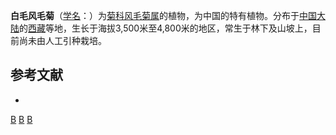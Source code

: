 {{Speciesbox
| name = 白毛风毛菊
| status = 
| status_system = 
| image =
| genus = Saussurea
| species = lanata
| authority = [[陈艺林|Y. L. Chen]] et S. Y. Liang
}}

'''白毛风毛菊'''（[[学名|学名]]：{{lang|la|''Saussurea lanata''}}）为[[菊科|菊科]][[风毛菊属|风毛菊属]]的植物，为中国的特有植物。分布于[[中国大陆|中国大陆]]的[[西藏|西藏]]等地，生长于海拔3,500米至4,800米的地区，常生于林下及山坡上，目前尚未由人工引种栽培。

== 参考文献 ==
<div class="references-small">
* {{cite web| url =http://www.bioinfo.cn/db05/KmzwSpecies.php?action=view&id=5333| title =白毛风毛菊| work =《中国高等植物数据库全库》| publisher =中国科学院微生物研究所| author =昆明植物研究所| accessdate =2009-02-24| deadurl =yes| archiveurl =https://web.archive.org/web/20160305054219/http://www.bioinfo.cn/db05/KmzwSpecies.php?action=view&id=5333| archivedate =2016-03-05}}
</div>
{{Taxonbar|from=Q15226952}}

[[Category:风毛菊属|B]]
[[Category:中國特有植物|B]]
[[Category:西藏植物|B]]